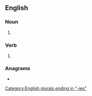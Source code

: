 {{also|primàries}}
==English==

===Noun===
{{head|en|noun form}}

# {{plural of|en|primary}}

===Verb===
{{head|en|verb form}}

# {{en-third-person singular of|primary}}

===Anagrams===
* {{anagrams|en|a=aeiimprrs|impairers|impresari|misrepair}}

[[Category:English plurals ending in "-ies"]]